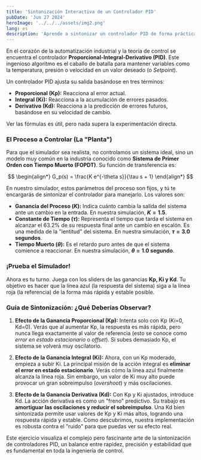 ```yaml
---
title: 'Sintonización Interactiva de un Controlador PID'
pubDate: 'Jun 27 2024'
heroImage: '../../../assets/img2.png'
lang: es
description: 'Aprende a sintonizar un controlador PID de forma práctica con este simulador interactivo para un sistema de primer orden con retardo (FOPDT).'
---
```




En el corazón de la automatización industrial y la teoría de control se encuentra el controlador **Proporcional-Integral-Derivativo (PID)**. Este ingenioso algoritmo es el caballo de batalla para mantener variables como la temperatura, presión o velocidad en un valor deseado (o *Setpoint*).

Un controlador PID ajusta su salida basándose en tres términos:
* **Proporcional (Kp):** Reacciona al error actual.
* **Integral (Ki):** Reacciona a la acumulación de errores pasados.
* **Derivativo (Kd):** Reacciona a la predicción de errores futuros, basándose en su velocidad de cambio.

Ver las fórmulas es útil, pero nada supera la experimentación directa.

### El Proceso a Controlar (La "Planta")

Para que el simulador sea realista, no controlamos un sistema ideal, sino un modelo muy común en la industria conocido como **Sistema de Primer Orden con Tiempo Muerto (FOPDT)**. Su función de transferencia es:

$$ 
\begin{align*}
G_p(s) = \frac{K e^{-\theta s}}{\tau s + 1} 
\end{align*}
$$

En nuestro simulador, estos parámetros del proceso son fijos, y tú te encargarás de sintonizar el controlador para manejarlo. Los valores son:
* **Ganancia del Proceso ($K$):** Indica cuánto cambia la salida del sistema ante un cambio en la entrada. En nuestra simulación, **$K = 1.5$**.
* **Constante de Tiempo ($\tau$):** Representa el tiempo que tarda el sistema en alcanzar el 63.2% de su respuesta final ante un cambio en escalón. Es una medida de la "lentitud" del sistema. En nuestra simulación, **$\tau = 3.0$ segundos**.
* **Tiempo Muerto ($\theta$):** Es el retardo puro antes de que el sistema comience a reaccionar. En nuestra simulación, **$\theta = 1.0$ segundo**.

### ¡Prueba el Simulador!

Ahora es tu turno. Juega con los sliders de las ganancias **Kp, Ki y Kd**. Tu objetivo es hacer que la línea azul (la respuesta del sistema) siga a la línea roja (la referencia) de la forma más rápida y estable posible.

<InteractiveSystem />

### Guía de Sintonización: ¿Qué Deberías Observar?

1.  **Efecto de la Ganancia Proporcional (Kp):** 
Intenta solo con Kp (Ki=0, Kd=0). Verás que al aumentar Kp, la respuesta es más rápida, pero nunca llega exactamente al valor de referencia (esto se conoce como *error en estado estacionario* o *offset*). Si subes demasiado Kp, el sistema se volverá muy oscilatorio.

2.  **Efecto de la Ganancia Integral (Ki):**
Ahora, con un Kp moderado, empieza a subir Ki. La principal misión de la acción integral es **eliminar el error en estado estacionario**. Verás cómo la línea azul finalmente alcanza la línea roja. Sin embargo, un valor de Ki muy alto puede provocar un gran sobreimpulso (*overshoot*) y más oscilaciones.

3.  **Efecto de la Ganancia Derivativa (Kd):**
Con Kp y Ki ajustados, introduce Kd. La acción derivativa es como un "freno" predictivo. Su trabajo es **amortiguar las oscilaciones y reducir el sobreimpulso**. Una Kd bien sintonizada permite usar valores de Kp y Ki más altos, logrando una respuesta rápida y estable. Como descubrimos, nuestra implementación es robusta contra el "ruido" para que puedas ver su efecto real.

Este ejercicio visualiza el complejo pero fascinante arte de la sintonización de controladores PID, un balance entre rapidez, precisión y estabilidad que es fundamental en toda la ingeniería de control.

